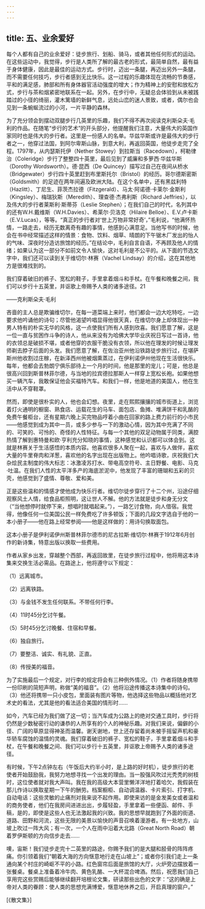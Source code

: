 ```yaml
---
---
---
```

title: 五、业余爱好
---




每个人都有自己的业余爱好：徒步旅行、划船、骑马，或者其他任何形式的运动。在这些运动中，我觉得，步行是人类所了解的最古老的形式，最简单自然，最有益于身体健康，因此是最佳的运动方式。步行时，迈出一条腿，再迈出另外一条腿，而不需要任何技巧，步行者感到无比快乐。这一过程的乐趣体现在流畅的节奏感，平和的满足感，肺部和所有身体器官活动强度的增大；作为精神上的安慰和放松方式，步行与茶和烟紧密地联系在一起。另外，在步行中，无疑总会体验到从未被践踏过的小径的绮丽，灌木篱墙的新鲜气息，远处山峦的迷人景致，或者，偶尔也会见到一条蜿蜒流过的小河，一片平静的森林。

为了充分领会到摆动双腿步行几英里的乐趣，我们不得不再次阅读克利斯朵夫·毛利的作品。在随笔“步行的艺术”的开头部分，他提醒我们注意，大量伟大的英国作家同时也是伟大的步行者。这里是一份感人的名单。华兹华斯或许是最伟大的步行者之一，他穿过法国，到阿尔卑斯山脉，到意大利，再返回英国，他徒步走完了全程。1797年，从内瑟斯托伊（Nether Stowey）到拉斯当（Racedown），柯勒律治（Coleridge）步行了整整四十英里，最后见到了威廉和多萝西·华兹华斯（Dorothy Wordsworth）。德·昆西（De Quincey）描写过自己在夜间从桥水（Bridgewater）步行四十英里赶到布里斯托尔（Bristol）的经历。哥尔德斯密斯（Goldsmith）的足迹在两年间遍及欧洲大陆。在这个名单中，还有黑兹利特（Hazlitt）、丁尼生、菲茨杰拉德（Fitzgerald）、马太·阿诺德·卡莱尔·金斯利（Kingsley）、梅瑞狄斯（Meredith）、理查德·杰弗利斯（Richard Jeffries），以及伟大的步行者莱斯利·斯蒂芬（Leslie Stephen）；在我们自己的时代，名列其中的还有W.H.戴维斯（W.H.Davies）、希莱尔·贝洛克（Hilaire Belloe）、E.V.卢卡斯（E.V.Lucas），等等。“真正的步行者对‘世上万物非常好奇’，”毛利说，“他满怀热情，一路走去，经历无数离奇有趣的事情，他感到心满意足。当他写书的时候，他会在书中经常描述这样的情景：食物、饮料、烟草、晴朗的下午锯木厂发出的怡人的气味、深夜时分造访旅馆的经历。”在结论中，毛利自言自语，不再顾及他人的情绪；如果认为这一部分不如前文令人愉快，这对毛利是不公平的。从下面的节选文字中，我们还可以读到关于维切尔·林赛（Vachel Lindsay）的介绍，这在其他地方是很难找到的。

我们穿着破旧的裤子、宽松的鞋子，手里拿着烟斗和手杖。在午餐和晚餐之间，我们可以步行十五英里，并讴歌上帝赐予人类的诸多途径。21

——克利斯朵夫·毛利

吝啬的主人总是欺骗维切尔，在每一道菜端上来时，他们都会一边大吃特吃，一边要求他吟诵他的诗句；尽管他渴望吟唱显得他很天真，在维切尔身上却体现出一种男人特有的朴实无华的风格，这一点使我们所有人感到欣喜。我们愿意了解，这是一位一直与贫困作斗争的诗人，他从来没有为哈佛大学毕业庆祝日写过一首诗，他的衣领总是破损不堪，或者他穿的衣服干脆没有衣领，所以他在理发的时候让理发师剃去脖子后面的头发。我们愿意了解，在佐治亚州他沿铁路徒步旅行过，在堪萨斯州他收割过庄稼，在新泽西州他被烟熏蒸过，在伊利诺伊州他现在生活很快乐。每年，他都会去勃朗宁俱乐部待上一个月的时间，他是那里的宠儿；可是，他总是很高兴回到斯普林菲尔德，与当地的拉宾德拉那斯人一样穿上宽松长袍。如果他想买一辆汽车，我敢保证他会买福特汽车。和我们一样，他是地道的美国人，他在生活中从不穿鞋罩。

然而，即使是很朴实的人，他也会幻想。夜里，走在熙熙攘攘的城市街道上，浏览着灯火通明的橱窗、熟食店、运载花生的马车、面包店、鱼摊、堆满饼干和乳酪的免费午餐柜台，还有星期六晚上买完物品哼着小曲在回家的路上费力前行的小市民——他感觉到成为其中一员，或多少参与一下的激动心情，因为其中充满了不同的、可笑的、可怜的、奇怪的人性特征。与每一个其他的双足动物属于同类，满腔热情了解到惠特曼和欧·亨利充分知晓的事情，这种感觉和认识都可以体会到。这就是林赛关于生活感悟的本质内容。他喜欢很多人聚在一起，喜欢与人做伴，喜欢大量的牛里脊肉和洋葱，喜欢他的名字出现在出版物上。他吟唱诗歌，庆祝我们大杂烩民主制度的伟大标志：冰激凌苏打水、带电高空符号、主日野餐、电影、马克·吐温。在我们人性的太平洋多产的海底淤泥中，他发现了丰富的珊瑚和五彩的贝壳，他感觉到了盛情、尊敬、爱和美。

正是这些温和的情感才使他成为快乐行者。维切尔徒步穿行了十二个州，沿途仔细观察风土人情，给食品柜照明，这让世人不解。他的方法就是徒步和身无分文（“当他想停时就停下来，想唱时就唱起来。”），一路乞讨食物，向人借宿。我觉得，他像任何一位美国公民一样免费吃了许多顿饭；下面的几段文字选自于他的一本小册子——他在路上经常参阅——他是这样做的：用诗句换取面包。

这本小册子是伊利诺伊州斯普林菲尔德市的尼古拉斯·维切尔·林赛于1912年6月创作的新诗集，特意出版以换取一些费用。

作者从家乡出发，穿越整个西部，再返回故里，在徒步旅行过程中，他将用这本诗集来交换生活必需品。在路途上，他将遵守以下规定：

（1）远离城市。

（2）远离铁路。

（3）与金钱不发生任何联系。不带任何行李。

（4）11时45分乞讨午餐。

（5）5时45分乞讨晚餐、住宿和早餐。

（6）独自旅行。

（7）要整洁、诚实、有礼貌、正直。

（8）传授美的福音。

为了实施最后一个规定，对行李的规定将会有三种例外情况。（1）作者将随身携带一份印刷的简短声明，称做“美的福音”。（2）他将沿途传播这本诗集中的诗句。（3）他还将携带一只小皮包，里面装有图片等物，他选择这些物品以概括他对艺术史的看法，尤其是他的看法适合美国的情形时……

如今，汽车已经为我们做了这一切；当汽车成为公路上的绝对交通工具时，步行将仍然是少数秘密行动的谦恭的人所享有的个人的神秘乐趣。对我们来说，偏僻的小径、广阔的草原显得神圣而温馨。谢天谢地，世上还存留着尚未被手摇留声机和豪华轿车腐蚀的温情的灵魂。我们穿着破旧的裤子、宽松的鞋子，手里拿着烟斗和手杖，在午餐和晚餐之间、我们可以步行十五英里，并讴歌上帝赐予人类的诸多途径。

有时候，下午2点钟左右（午饭后大约半小时，是上路的好时机），徒步旅行的老使者开始鼓励我，我努力地想寻找一个出发的理由。当一股强风吹过光秃秃的树枝时，这位使者就对我大声叫。我在我的高级大本营里懒洋洋地打着哈欠，我假装在那儿作诗以换取星期一下午的酬劳。档案橱柜、自动调温器、卡片索引、打字机、自动电话：这些灵敏的止痛剂对我来说不起作用。即使来访的是金发美女或者温和的商务使者，他们在我房间进进出出，步履轻盈，手里拿着一些便函、邮件、手稿，是的，即使是这些人也无法激起我的兴致。我的思想早就跑到了外面的街道、道路、田野和河流，这些无限的美景以愉快的声音召唤着漫游者。有一处地方，山坡上吹过一阵大风；有一次，一个人在雨中沿着大北路（Great North Road）朝着罗伊斯顿的方向信步走去……

噢，宙斯！我们徒步走完十二英里的路途，你赐予我们的是大腿和胫骨的阵阵疼痛。你引领着我们“朝着大海的方向惬意地行走在山坡上”；或者你引我们走上一条通向某个村庄的崎岖不平的小路。红色窗帘后面是旅馆的大厅，火炉旁边摆放着一张餐桌。餐桌上准备着冷牛肉、黄色乳酪、一大杯混合啤酒。然后，祝愿我们自己享用完这些赏赐后能够继续翻开培根论文集，研读那些出色的文字：“这的确是上帝对人类的眷顾：使人类的思想充满博爱，惬意地休养之后，开启真理的窗户。”

[《散文集》]